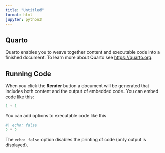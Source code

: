 ---
title: "Untitled"
format: html
jupyter: python3
---

## Quarto

Quarto enables you to weave together content and executable code into a finished document. To learn more about Quarto see <https://quarto.org>.

## Running Code

When you click the **Render** button a document will be generated that includes both content and the output of embedded code. You can embed code like this:

```{python}
1 + 1
```

You can add options to executable code like this 

```{python}
#| echo: false
2 * 2
```

The `echo: false` option disables the printing of code (only output is displayed).
